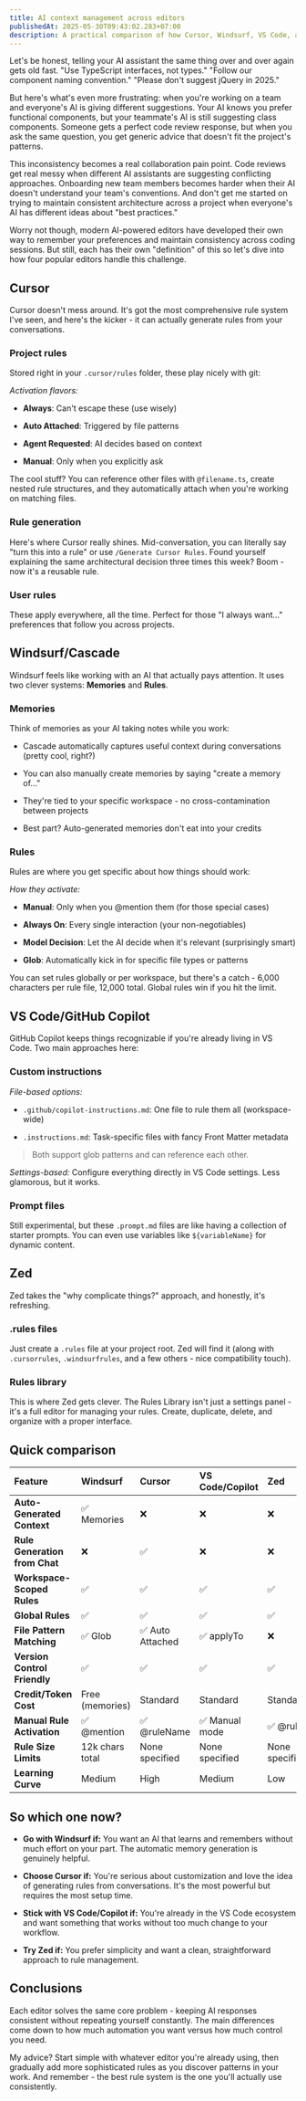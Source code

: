 ```yaml
---
title: AI context management across editors
publishedAt: 2025-05-30T09:43:02.283+07:00
description: A practical comparison of how Cursor, Windsurf, VS Code, and Zed handle persistent instructions and team consistency. Covers rule systems, auto-generation features, and solving collaboration pain points with AI coding assistants.
---
```


Let's be honest, telling your AI assistant the same thing over and over again gets old fast. "Use TypeScript interfaces, not types." "Follow our component naming convention." "Please don't suggest jQuery in 2025."

But here's what's even more frustrating: when you're working on a team and everyone's AI is giving different suggestions. Your AI knows you prefer functional components, but your teammate's AI is still suggesting class components. Someone gets a perfect code review response, but when you ask the same question, you get generic advice that doesn't fit the project's patterns.

This inconsistency becomes a real collaboration pain point. Code reviews get real messy when different AI assistants are suggesting conflicting approaches. Onboarding new team members becomes harder when their AI doesn't understand your team's conventions. And don't get me started on trying to maintain consistent architecture across a project when everyone's AI has different ideas about "best practices."

Worry not though, modern AI-powered editors have developed their own way to remember your preferences and maintain consistency across coding sessions. But still, each has their own "definition" of this so let's dive into how four popular editors handle this challenge.

## <VscodeIconsFileTypeCursorrules /> Cursor

Cursor doesn't mess around. It's got the most comprehensive rule system I've seen, and here's the kicker - it can actually generate rules from your conversations.

### Project rules

Stored right in your `.cursor/rules` folder, these play nicely with git:

*Activation flavors:*

- **Always**: Can't escape these (use wisely)

- **Auto Attached**: Triggered by file patterns

- **Agent Requested**: AI decides based on context

- **Manual**: Only when you explicitly ask

The cool stuff? You can reference other files with `@filename.ts`, create nested rule structures, and they automatically attach when you're working on matching files.

### Rule generation

Here's where Cursor really shines. Mid-conversation, you can literally say "turn this into a rule" or use `/Generate Cursor Rules`. Found yourself explaining the same architectural decision three times this week? Boom - now it's a reusable rule.

### User rules

These apply everywhere, all the time. Perfect for those "I always want..." preferences that follow you across projects.

## <SimpleIconsWindsurf /> Windsurf/Cascade

Windsurf feels like working with an AI that actually pays attention. It uses two clever systems: **Memories** and **Rules**.

### Memories

Think of memories as your AI taking notes while you work:

- Cascade automatically captures useful context during conversations (pretty cool, right?)

- You can also manually create memories by saying "create a memory of..."

- They're tied to your specific workspace - no cross-contamination between projects

- Best part? Auto-generated memories don't eat into your credits

### Rules

Rules are where you get specific about how things should work:

*How they activate:*

- **Manual**: Only when you @mention them (for those special cases)

- **Always On**: Every single interaction (your non-negotiables)

- **Model Decision**: Let the AI decide when it's relevant (surprisingly smart)

- **Glob**: Automatically kick in for specific file types or patterns

You can set rules globally or per workspace, but there's a catch - 6,000 characters per rule file, 12,000 total. Global rules win if you hit the limit.

## <SimpleIconsGithubcopilot /> VS Code/GitHub Copilot

GitHub Copilot keeps things recognizable if you're already living in VS Code. Two main approaches here:

### Custom instructions

*File-based options:*

- `.github/copilot-instructions.md`: One file to rule them all (workspace-wide)

- `.instructions.md`: Task-specific files with fancy Front Matter metadata

> Both support glob patterns and can reference each other.

*Settings-based:* Configure everything directly in VS Code settings. Less glamorous, but it works.

### Prompt files

Still experimental, but these `.prompt.md` files are like having a collection of starter prompts. You can even use variables like `${variableName}` for dynamic content.

## <SimpleIconsZedindustries /> Zed

Zed takes the "why complicate things?" approach, and honestly, it's refreshing.

### .rules files

Just create a `.rules` file at your project root. Zed will find it (along with `.cursorrules`, `.windsurfrules`, and a few others - nice compatibility touch).

### Rules library

This is where Zed gets clever. The Rules Library isn't just a settings panel - it's a full editor for managing your rules. Create, duplicate, delete, and organize with a proper interface.

## Quick comparison

| Feature                       | Windsurf        | Cursor          | VS Code/Copilot | Zed            |
| :---------------------------- | :-------------- | :-------------- | :-------------- | :------------- |
| **Auto-Generated Context**    | ✅ Memories      | ❌               | ❌               | ❌              |
| **Rule Generation from Chat** | ❌               | ✅               | ❌               | ❌              |
| **Workspace-Scoped Rules**    | ✅               | ✅               | ✅               | ✅              |
| **Global Rules**              | ✅               | ✅               | ✅               | ✅              |
| **File Pattern Matching**     | ✅ Glob          | ✅ Auto Attached | ✅ applyTo       | ❌              |
| **Version Control Friendly**  | ✅               | ✅               | ✅               | ✅              |
| **Credit/Token Cost**         | Free (memories) | Standard        | Standard        | Standard       |
| **Manual Rule Activation**    | ✅ @mention      | ✅ @ruleName     | ✅ Manual mode   | ✅ @rule        |
| **Rule Size Limits**          | 12k chars total | None specified  | None specified  | None specified |
| **Learning Curve**            | Medium          | High            | Medium          | Low            |

## So which one now?

- **Go with Windsurf if:** You want an AI that learns and remembers without much effort on your part. The automatic memory generation is genuinely helpful.

- **Choose Cursor if:** You're serious about customization and love the idea of generating rules from conversations. It's the most powerful but requires the most setup time.

- **Stick with VS Code/Copilot if:** You're already in the VS Code ecosystem and want something that works without too much change to your workflow.

- **Try Zed if:** You prefer simplicity and want a clean, straightforward approach to rule management.

## Conclusions

Each editor solves the same core problem - keeping AI responses consistent without repeating yourself constantly. The main differences come down to how much automation you want versus how much control you need.

My advice? Start simple with whatever editor you're already using, then gradually add more sophisticated rules as you discover patterns in your work. And remember - the best rule system is the one you'll actually use consistently.
